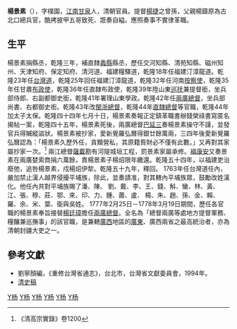 '''楊景素'''（{{bd|1711年||1779年||Y杨}}），字樸園，[[江南|江南]][[揚州府|甘泉]]人，清朝官員。提督[[楊捷|楊捷]]之曾孫，父親楊鑄原為古北口總兵官，酷拷披甲五哥致死、誑奏自縊。應照奏事不實律革職。

==生平==
楊景素捐縣丞，乾隆三年，補直隸[[蠡縣|蠡縣]]縣丞，歷任交河知縣、清苑知縣、磁州知州、天津知府、保定知府、清河道、福建糧驛道，乾隆18年任福建汀漳龍道。乾隆23年任[[台灣道|台灣道]]，乾隆25年回任福建汀漳龍道，乾隆32年任河南[[按察使|按察使]]，乾隆35年任甘肅[[布政使|布政使]]，乾隆36年任直隸布政使，乾隆39年陞山東[[巡抚|巡抚]]兼提督銜，坐兵部侍郎、右副都御史銜，乾隆41年署理山東學政。乾隆42年任[[兩廣總督|兩廣總督]]，坐兵部尚書、右都御史銜。乾隆43年改[[閩浙總督|閩浙總督]]，乾隆44年[[直隸總督|直隸總督]]等官職，乾隆44年加太子太保。乾隆四十四年七月十日，楊景素奏報正定鎮革職書辦錢榮祿書寫匿名揭帖一案，乾隆四十五年，楊景素死後，兩廣總督[[巴延三|巴延三]]奏楊景素操守不謹，並發官兵得贓縱盜狀。楊景素被抄家，愛新覺羅弘曆得銀廿餘萬兩，三四年後愛新覺羅弘曆認為：「楊景素久歷外任，貪黷營私，其原籍貲財必不僅有此數。」又再對其家屬抄家一次。<ref>《清高宗實錄》卷1200</ref>
兩江總督[[薩載|薩載]]勘有河隄城垣工程，罰景素家屬承修。[[福康安|福康安]]又奏景素在兩廣婪索商捐六萬餘，責楊景素子楊炤限年繳還。乾隆五十四年，以福建吏治廢弛，追咎楊景素，戍楊炤伊犂。乾隆五十九年，釋回。
1763年任台灣道任內，嚴加禁止漢人越界侵擾平埔族，除此，並奏請准，對其轄內平埔族眾，鼓勵改姓漢化。他任內共對平埔族賜了潘、陳、 劉、戴、李、王、錢、斛、蠻、林、黃、江、張、穆、莊、鄂、來、印、力、鍾、蕭、盧、 楊、朱、趙、孫、金、賴、羅、余、米、葉、衛與吳姓。
1777年2月25日－1778年3月19日期間，歷任各官職的楊景素奉旨接替[[楊廷璋|楊廷璋]]擔任[[兩廣總督|兩廣總督]]。全名為「總督兩廣等處地方提督軍務、糧饟兼巡撫事」的該官職，是兼轄[[廣西|廣西]]地區的[[廣東|廣東]]、廣西兩省之最高統治者，亦為清朝封疆大吏之一。

==參考文獻==
{{reflist}}
*劉寧顏編，《重修台灣省通志》，台北市，台灣省文獻委員會，1994年。
*[[清史稿|清史稿]]

{{start box}}
{{s-before|[[德文_(清朝官員)|德文]]}}
{{s-title|[[福建分巡台灣道|福建分巡台灣道]]|1758年上任}}
{{s-after|[[覺羅四明|覺羅四明]]}}
{{s-before|[[楊廷璋|楊廷璋]]}}
{{s-title|[[兩廣總督|兩廣總督]]|1777年2月25日－1778年3月19日}}
{{s-after|[[桂林_(清朝)|桂林]]}}
{{end box}}
{{臺灣統治者}}

{{DEFAULTSORT:Y杨}}
[[Category:福建分巡台灣道|Y杨]]
[[Category:清朝兩廣總督|Y杨]]
[[Category:揚州人|Y杨]]
[[Category:清朝閩浙總督|Y杨]]
[[Category:清朝直隸總督|Y杨]]
[[Category:清朝山東巡撫|Y杨]]